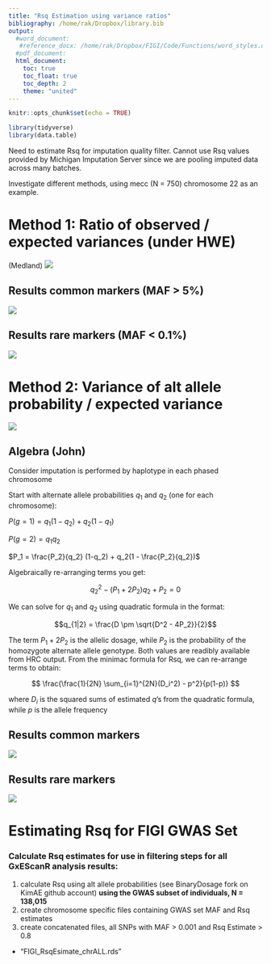 ```yaml
---
title: "Rsq Estimation using variance ratios"
bibliography: /home/rak/Dropbox/library.bib
output: 
  #word_document:
   #reference_docx: /home/rak/Dropbox/FIGI/Code/Functions/word_styles.docx
  #pdf_document:
  html_document:
    toc: true
    toc_float: true
    toc_depth: 2
    theme: "united"
---
```


```r
knitr::opts_chunk$set(echo = TRUE)
```

<!-- <style type="text/css"> -->
<!-- .main-container { -->
<!--   max-width: 1800px !important; -->
<!--   margin-left: auto; -->
<!--   margin-right: auto; -->
<!-- } -->
<!-- </style> -->

```r
library(tidyverse)
library(data.table)
```


Need to estimate Rsq for imputation quality filter. Cannot use Rsq values provided by Michigan Imputation Server since we are pooling imputed data across many batches.  

Investigate different methods, using mecc (N = 750) chromosome 22 as an example.  

# Method 1: Ratio of observed / expected variances (under HWE)

(Medland)
![](figures/Picture1.png)





## Results common markers (MAF > 5%)

![](mecc_chr22_Rsq_comparison_medland_common.png)

## Results rare markers (MAF < 0.1%)

![](mecc_chr22_Rsq_comparison_medland_rare.png)


# Method 2: Variance of alt allele probability / expected variance

![](figures/Picture2.png)



## Algebra (John)

Consider imputation is performed by haplotype in each phased chromosome  

Start with alternate allele probabilities $q_1$ and $q_2$ (one for each chromosome):   

$P(g=1) = q_1(1-q_2) + q_2(1-q_1)$  

$P(g=2) = q_1q_2$

$P_1 = \frac{P_2}{q_2} (1-q_2) + q_2(1 - \frac{P_2}{q_2})$

Algebraically re-arranging terms you get:  

$$q_2^2 - (P_1+2P_2)q_2 + P_2 = 0$$

We can solve for $q_1$ and $q_2$ using quadratic formula in the format:  

$$q_{1|2} = \frac{D \pm \sqrt{D^2 - 4P_2}}{2}$$

The term $P_1+2P_2$ is the allelic dosage, while $P_2$ is the probability of the homozygote alternate allele genotype. Both values are readibly available from HRC output. From the minimac formula for Rsq, we can re-arrange terms to obtain:  

$$ \frac{\frac{1}{2N} \sum_{i=1}^{2N}(D_i^2) - p^2}{p(1-p)} $$

where $D_i$ is the squared sums of estimated $q$'s from the quadratic formula, while $p$ is the allele frequency

## Results common markers

![](mecc_chr22_Rsq_comparison_minimac_common.png)

## Results rare markers

![](mecc_chr22_Rsq_comparison_minimac_rare.png)


# Estimating Rsq for FIGI GWAS Set

### Calculate Rsq estimates for use in filtering steps for all GxEScanR analysis results:   

1. calculate Rsq using alt allele probabilities (see BinaryDosage fork on KimAE github account) **using the GWAS subset of individuals, N = 138,015**  
2. create chromosome specific files containing GWAS set MAF and Rsq estimates  
3. create concatenated files, all SNPs with MAF > 0.001 and Rsq Estimate > 0.8   
  - "FIGI_RsqEsimate_chrALL.rds"  





